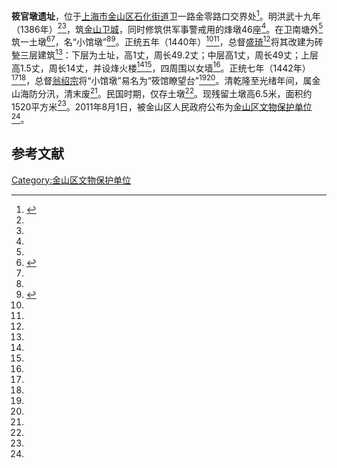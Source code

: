 {{文物保护单位
| 级别 = 区级
| 省区市 = 金山区
| 名称 = 筱官墩遗址
| 图片 = Xiaoguandun Yizhi.jpg
| 编号 = 
| 分类 = 古遗址
| 时代 = 明洪武十九年（1386年）
| 所在 = [[金山区_(上海市)|金山区]][[石化街道_(上海市)|石化街道]]
| 登录 = 2011年8月1日
}}

'''筱官墩遗址'''，位于[[上海市|上海市]][[金山区_(上海市)|金山区]][[石化街道_(上海市)|石化街道]]卫一路金零路口交界处<ref name="上海市金山区文化广播影视管理局">{{Cite web |url=http://www.shjwg.gov.cn/html/tswhx/jsww/qjww/187388798920.html |title=上海市金山区文化广播影视管理局-特色文化-金山文物-区级文物-筱官墩遗址 |access-date=2017-03-06 |archive-url=https://web.archive.org/web/20170115033009/http://shjwg.gov.cn/html/tswhx/jsww/qjww/187388798920.html |archive-date=2017-01-15 |dead-url=yes }}</ref>。明洪武十九年（1386年）<ref name="上海市金山区文化广播影视管理局"></ref><ref name="金山县志"></ref>，筑[[金山卫城|金山卫城]]，同时修筑供军事警戒用的烽墩46座<ref name="上海市金山区文化广播影视管理局"></ref>。在卫南塘外<ref name="金山县志"></ref>筑一土墩<ref name="金山县志">{{Cite web |url=http://www.shtong.gov.cn/newsite/node2/node4/node2250/node3937/node6015/node11514/node62185/userobject1ai2953.html |title=《金山县志》>>第二十七编 军事>>第一章 金山卫>>第二节 兵防 城堡墩台 |access-date=2019-04-20 |archive-date=2016-03-26 |archive-url=https://web.archive.org/web/20160326234707/http://www.shtong.gov.cn/Newsite/node2/node4/node2250/node3937/node6015/node11514/node62185/userobject1ai2953.html |dead-url=no }}</ref><ref name="上海军事志"></ref>，名“小馆墩”<ref name="金山县志"></ref><ref name="上海军事志">{{Cite web |url=http://www.shtong.gov.cn/newsite/node2/node2245/node75342/node75349/node75445/node75462/userobject1ai92125.html |title=《上海军事志》>>第三编 军事设施>>第一章 城堡、烽火墩台>>第二节 金山县城堡、烽火墩台 |access-date=2019-04-20 |archive-date=2019-04-20 |archive-url=https://web.archive.org/web/20190420070201/http://www.shtong.gov.cn/newsite/node2/node2245/node75342/node75349/node75445/node75462/userobject1ai92125.html |dead-url=no }}</ref>。正统五年（1440年）<ref name="金山县志"></ref><ref name="上海市金山区文化广播影视管理局"></ref>，总督[[盛琦|盛琦]]<ref name="上海军事志"></ref>将其改建为砖甃三层建筑<ref name="金山县志"></ref>：下层为土址，高1丈，周长49.2丈；中层高1丈，周长49丈；上层高1.5丈，周长14丈，并设烽火楼<ref name="金山县志"></ref><ref name="上海军事志"></ref>，四周围以女墙<ref name="上海军事志"></ref>。正统七年（1442年）<ref name="金山县志"></ref><ref name="上海市金山区文化广播影视管理局"></ref>，总督[[翁绍宗|翁绍宗]]将“小馆墩”易名为“筱馆瞭望台”<ref name="金山县志"></ref><ref name="上海军事志"></ref>。清乾隆至光绪年间，属金山海防分汛，清末废<ref name="金山县志"></ref>。民国时期，仅存土墩<ref name="上海市金山区文化广播影视管理局"></ref>。现残留土墩高6.5米，面积约1520平方米<ref name="上海市金山区文化广播影视管理局"></ref>。2011年8月1日，被金山区人民政府公布为[[金山区文物保护单位|金山区文物保护单位]]<ref name="上海市金山区文化广播影视管理局"></ref>。

== 参考文献 ==
{{Reflist}}

[[Category:金山区文物保护单位|Category:金山区文物保护单位]]
